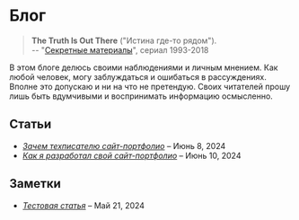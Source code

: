# Блог

> **The Truth Is Out There** ("Истина где-то рядом").  
> -- "[Секретные материалы](https://www.kinopoisk.ru/series/77046/)", сериал 1993-2018

В этом блоге делюсь своими наблюдениями и личным мнением. Как любой человек, могу заблуждаться и ошибаться в рассуждениях. Вполне это допускаю и ни на что не претендую. Своих читателей прошу лишь быть вдумчивыми и воспринимать информацию осмысленно. 

## Статьи

- [*Зачем техписателю сайт-портфолио*](../blog/zachem-tekhpisatelyu-sayt-portfolio.mdx) – Июнь 8, 2024
- [*Как я разработал свой сайт-портфолио*](../blog/kak-ya-razrabotal-svoy-sayt-portfolio.mdx) – Июнь 10, 2024

## Заметки

- [*Тестовая статья*](#) – Май 21, 2024
